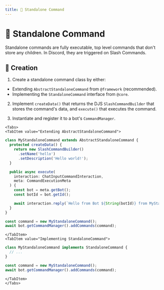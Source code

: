 ```yaml
---
title: ️🚀 Standalone Command
---
```


# ️🚀 Standalone Command


Standalone commands are fully executable, top level commands that don't store any children. In Discord, they are
triggered on Slash Commands.

## 👷 Creation

1. Create a standalone command class by either:

* Extending `AbstractStandaloneCommand` from `@framework` (recommended).
* Implementing the `StandaloneCommand` interface from `@core`.

2. Implement `createData()` that returns the DJS `SlashCommandBuilder` that stores the command's data, and `execute()` that executes the command.

3. Instantiate and register it to a bot's `CommandManager`.

```mdx-code-block
<Tabs>
<TabItem value="Extending AbstractStandaloneCommand">
```

```ts
class MyStandaloneCommand extends AbstractStandaloneCommand {
  protected createData() {
    return new SlashCommandBuilder()
      .setName('hello')
      .setDescription('Hello world!');
  }

  public async execute(
    interaction: ChatInputCommandInteraction,
    meta: CommandExecutionMeta
  ) {
    const bot = meta.getBot();
    const botId = bot.getId();

    await interaction.reply(`Hello from Bot ${String(botId)} from MyStandaloneCommand!`);
  }
}

const command = new MyStandaloneCommand();
await bot.getCommandManager().addCommands(command);
```

```mdx-code-block
</TabItem>
<TabItem value="Implementing StandaloneCommand">
```

```ts
class MyStandaloneCommand implements StandaloneCommand {
  // ...
}

const command = new MyStandaloneCommand();
await bot.getCommandManager().addCommands(command);
```

```mdx-code-block
</TabItem>
</Tabs>
```
